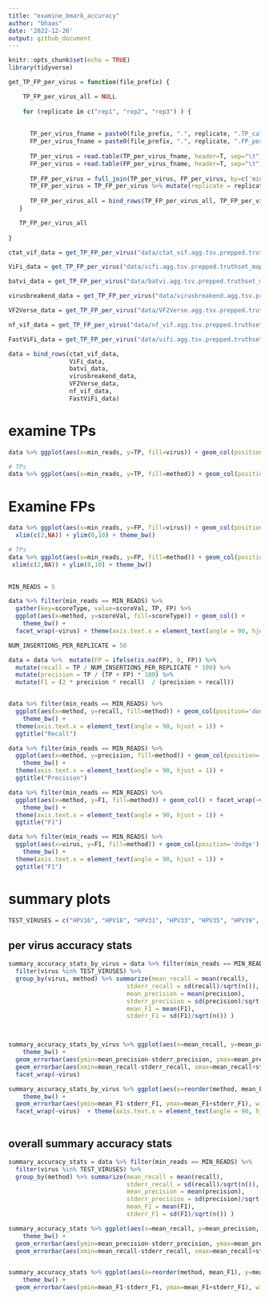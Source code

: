 ```yaml
---
title: "examine_bmark_accuracy"
author: "bhaas"
date: '2022-12-26'
output: github_document
---
```


```r
knitr::opts_chunk$set(echo = TRUE)
library(tidyverse)
```

```r

get_TP_FP_per_virus = function(file_prefix) {

    TP_FP_per_virus_all = NULL
  
    for (replicate in c("rep1", "rep2", "rep3") ) {
  
      
      TP_per_virus_fname = paste0(file_prefix, ".", replicate, ".TP_called_per_virus")
      FP_per_virus_fname = paste0(file_prefix, ".", replicate, ".FP_per_virus")
      
      TP_per_virus = read.table(TP_per_virus_fname, header=T, sep="\t", stringsAsFactors = F) %>% rename(TP = sum_found)
      FP_per_virus = read.table(FP_per_virus_fname, header=T, sep="\t", stringsAsFactors = F) %>% rename(FP = n)
      
      TP_FP_per_virus = full_join(TP_per_virus, FP_per_virus, by=c('min_reads', 'virus'))
      TP_FP_per_virus = TP_FP_per_virus %>% mutate(replicate = replicate)
    
      TP_FP_per_virus_all = bind_rows(TP_FP_per_virus_all, TP_FP_per_virus)   
   }

   TP_FP_per_virus_all
    
}
```


```r

ctat_vif_data = get_TP_FP_per_virus("data/ctat_vif.agg.tsv.prepped.truthset_mapped") %>% mutate(method='ctat-VIF')

ViFi_data = get_TP_FP_per_virus("data/vifi.agg.tsv.prepped.truthset_mapped") %>% mutate(method='ViFi')

batvi_data = get_TP_FP_per_virus("data/batvi.agg.tsv.prepped.truthset_mapped") %>% mutate(method='BatVI')

virusbreakend_data = get_TP_FP_per_virus("data/virusbreakend.agg.tsv.prepped.truthset_mapped") %>% mutate(method='VIRUSBreakend')

VF2Verse_data = get_TP_FP_per_virus("data/VF2Verse.agg.tsv.prepped.truthset_mapped") %>% mutate(method='VF2Verse')

nf_vif_data = get_TP_FP_per_virus("data/nf_vif.agg.tsv.prepped.truthset_mapped") %>% mutate(method='nf_vif')

FastViFi_data = get_TP_FP_per_virus("data/vifi.agg.tsv.prepped.truthset_mapped") %>% mutate(method='FastViFi')

```



```r

data = bind_rows(ctat_vif_data,
                 ViFi_data,
                 batvi_data,
                 virusbreakend_data,
                 VF2Verse_data,
                 nf_vif_data,
                 FastViFi_data)

```

# examine TPs

```r

data %>% ggplot(aes(x=min_reads, y=TP, fill=virus)) + geom_col(position='dodge') + facet_wrap(~method) + ggtitle("TP") 
```



```r
# TPs
data %>% ggplot(aes(x=min_reads, y=TP, fill=method)) + geom_col(position='dodge') + facet_wrap(~virus) + ggtitle("TP")

```

# Examine FPs

```r

data %>% ggplot(aes(x=min_reads, y=FP, fill=virus)) + geom_col(position='dodge') + facet_wrap(~method) + ggtitle("FP") +
  xlim(c(2,NA)) + ylim(0,10) + theme_bw()

```



```r
# TPs
data %>% ggplot(aes(x=min_reads, y=FP, fill=method)) + geom_col(position='dodge') + facet_wrap(~virus) + ggtitle("FP") + 
 xlim(c(2,NA)) + ylim(0,10) + theme_bw()
  
```


```r

MIN_READS = 5

data %>% filter(min_reads == MIN_READS) %>%
  gather(key=scoreType, value=scoreVal, TP, FP) %>%
  ggplot(aes(x=method, y=scoreVal, fill=scoreType)) + geom_col() +
    theme_bw() +
  facet_wrap(~virus) + theme(axis.text.x = element_text(angle = 90, hjust = 1)) 


```



```r

NUM_INSERTIONS_PER_REPLICATE = 50

data = data %>%  mutate(FP = ifelse(is.na(FP), 0, FP)) %>%
  mutate(recall = TP / NUM_INSERTIONS_PER_REPLICATE * 100) %>%
  mutate(precision = TP / (TP + FP) * 100) %>%
  mutate(F1 = (2 * precision * recall)  / (precision + recall)) 



```


```r

data %>% filter(min_reads == MIN_READS) %>% 
  ggplot(aes(x=method, y=recall, fill=method)) + geom_col(position='dodge') + facet_wrap(~virus) + 
    theme_bw() +
  theme(axis.text.x = element_text(angle = 90, hjust = 1)) +
  ggtitle("Recall")


```
```r

data %>% filter(min_reads == MIN_READS) %>%
  ggplot(aes(x=method, y=precision, fill=method)) + geom_col(position='dodge') + facet_wrap(~virus) +
    theme_bw() + 
  theme(axis.text.x = element_text(angle = 90, hjust = 1)) +
  ggtitle("Precision")


```

```r

data %>% filter(min_reads == MIN_READS) %>%
  ggplot(aes(x=method, y=F1, fill=method)) + geom_col() + facet_wrap(~virus) + 
    theme_bw() +
  theme(axis.text.x = element_text(angle = 90, hjust = 1)) +
  ggtitle("F1")


```


```r

data %>% filter(min_reads == MIN_READS) %>%
  ggplot(aes(x=virus, y=F1, fill=method)) + geom_col(position='dodge') +
    theme_bw() +
  theme(axis.text.x = element_text(angle = 90, hjust = 1)) +
  ggtitle("F1")


```


# summary plots

```r

TEST_VIRUSES = c("HPV16", "HPV18", "HPV31", "HPV33", "HPV35", "HPV39", "HPV45")

```



## per virus accuracy stats

```r

summary_accuracy_stats_by_virus = data %>% filter(min_reads == MIN_READS) %>% 
  filter(virus %in% TEST_VIRUSES) %>%
  group_by(virus, method) %>% summarize(mean_recall = mean(recall),
                                 stderr_recall = sd(recall)/sqrt(n()),
                                 mean_precision = mean(precision),
                                 stderr_precision = sd(precision)/sqrt(n()),
                                 mean_F1 = mean(F1),
                                 stderr_F1 = sd(F1)/sqrt(n()) )




```


```r

summary_accuracy_stats_by_virus %>% ggplot(aes(x=mean_recall, y=mean_precision, color=method)) + geom_point() +
    theme_bw() +
  geom_errorbar(aes(ymin=mean_precision-stderr_precision, ymax=mean_precision+stderr_precision), width=.2) +
  geom_errorbar(aes(xmin=mean_recall-stderr_recall, xmax=mean_recall+stderr_recall), width=.2) +
  facet_wrap(~virus)


```

```r


summary_accuracy_stats_by_virus %>% ggplot(aes(x=reorder(method, mean_F1), y=mean_F1, color=method)) + geom_point() +
    theme_bw() +
  geom_errorbar(aes(ymin=mean_F1-stderr_F1, ymax=mean_F1+stderr_F1), width=.2) +
  facet_wrap(~virus)  + theme(axis.text.x = element_text(angle = 90, hjust = 1))



```






## overall summary accuracy stats


```r

summary_accuracy_stats = data %>% filter(min_reads == MIN_READS) %>% 
  filter(virus %in% TEST_VIRUSES) %>%
  group_by(method) %>% summarize(mean_recall = mean(recall),
                                 stderr_recall = sd(recall)/sqrt(n()),
                                 mean_precision = mean(precision),
                                 stderr_precision = sd(precision)/sqrt(n()),
                                 mean_F1 = mean(F1),
                                 stderr_F1 = sd(F1)/sqrt(n()) )


```

```r

summary_accuracy_stats %>% ggplot(aes(x=mean_recall, y=mean_precision, color=method)) + geom_point() +
    theme_bw() +
  geom_errorbar(aes(ymin=mean_precision-stderr_precision, ymax=mean_precision+stderr_precision), width=.2) +
  geom_errorbar(aes(xmin=mean_recall-stderr_recall, xmax=mean_recall+stderr_recall), width=.2)



```


```r

summary_accuracy_stats %>% ggplot(aes(x=reorder(method, mean_F1), y=mean_F1, color=method)) + geom_point() +
    theme_bw() +
  geom_errorbar(aes(ymin=mean_F1-stderr_F1, ymax=mean_F1+stderr_F1), width=.2)  + theme(axis.text.x = element_text(angle = 90, hjust = 1))



```

  





